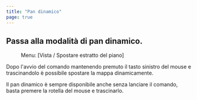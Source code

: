 ```yaml
---
title: "Pan dinamico"
page: true
---
```

## Passa alla modalit&#224; di pan dinamico.
<GeoMapper> <Menu> Menu: [Vista / Spostare estratto del piano] </Menu> 

Dopo l&#39;avvio del comando mantenendo premuto il tasto sinistro del mouse e trascinandolo &#232; possibile spostare la mappa dinamicamente.

<Success>
Il pan dinamico &#232; sempre disponibile anche senza lanciare il comando, basta premere la rotella del mouse e trascinarlo.
</Success>
</GeoMapper>